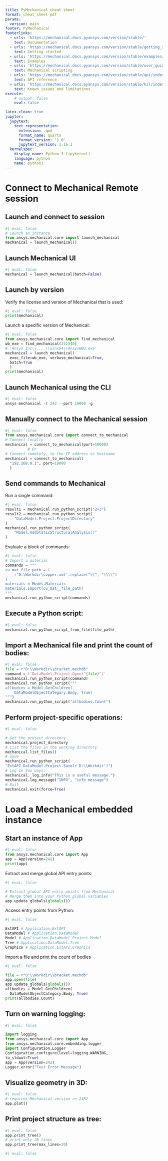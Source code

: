 ```yaml
---
title: PyMechanical cheat sheet
format: cheat_sheet-pdf
params:
  version: main
footer: PyMechanical
footerlinks:
  - urls: 'https://mechanical.docs.pyansys.com/version/stable/'
    text: Documentation
  - urls: 'https://mechanical.docs.pyansys.com/version/stable/getting_started/index.html'
    text: Getting started
  - urls: 'https://mechanical.docs.pyansys.com/version/stable/examples/index.html'
    text: Examples
  - urls: 'https://mechanical.docs.pyansys.com/version/stable/user_guide_scripting/index.html'
    text: Mechanical scripting
  - urls: 'https://mechanical.docs.pyansys.com/version/stable/api/index.html'
    text: API reference
  - urls: 'https://mechanical.docs.pyansys.com/version/stable/kil/index.html'
    text: Known issues and limitations
execute:
    # output: false
    eval: false

latex-clean: true
jupyter:
  jupytext:
    text_representation:
      extension: .qmd
      format_name: quarto
      format_version: '1.0'
      jupytext_version: 1.16.1
  kernelspec:
    display_name: Python 3 (ipykernel)
    language: python
    name: python3
---
```


# Connect to Mechanical Remote session

## Launch and connect to session
```python
#| eval: false
# Launch an instance
from ansys.mechanical.core import launch_mechanical
mechanical = launch_mechanical()
```
## Launch Mechanical UI
```python
#| eval: false
mechanical = launch_mechanical(batch=False)
```
## Launch by version
Verify the license and version of Mechanical that is used:
```python
#| eval: false
print(mechanical)
```
Launch a specific version of Mechanical:
```python
#| eval: false
from ansys.mechanical.core import find_mechanical
wb_exe = find_mechanical(242)[0]
# 'Ansys Inc\\....\\winx64\\AnsysWBU.exe'
mechanical = launch_mechanical(
  exec_file=wb_exe, verbose_mechanical=True,
  batch=True
  )
print(mechanical)
```
## Launch Mechanical using the CLI
```python
#| eval: false
ansys-mechanical -r 242 --port 10000 -g
```
## Manually connect to the Mechanical session
```python
#| eval: false
from ansys.mechanical.core import connect_to_mechanical
# Connect locally
mechanical = connect_to_mechanical(port=10000)
          # Or
# Connect remotely, to the IP address or hostname
mechanical = connect_to_mechanical(
  "192.168.0.1", port=10000
  )
```
## Send commands to Mechanical
Run a single command:
```python
#| eval: false
result1 = mechanical.run_python_script("2+3")
result2 = mechanical.run_python_script(
    "DataModel.Project.ProjectDirectory"
)
mechanical.run_python_script(
    "Model.AddStaticStructuralAnalysis()"
)
```
Evaluate a block of commands:
```python
#| eval: false
# Import a material
commands = """
cu_mat_file_path = (
    r'D:\Workdir\copper.xml'.replace("\\", "\\\\")
)
materials = Model.Materials
materials.Import(cu_mat__file_path)
"""
mechanical.run_python_script(commands)
```
## Execute a Python script:
```python
#| eval: false
mechanical.run_python_script_from_file(file_path)
```
## Import a Mechanical file and print the count of bodies:
```python
#| eval: false
file = r"D:\\Workdir\\bracket.mechdb"
command = f'DataModel.Project.Open("{file}")'
mechanical.run_python_script(command)
mechanical.run_python_script("""
allbodies = Model.GetChildren(
    DataModelObjectCategory.Body, True)
""")
mechanical.run_python_script("allbodies.Count")
```
## Perform project-specific operations:
```python
#| eval: false

# Get the project directory
mechanical.project_directory
# List the files in the working directory.
mechanical.list_files()
# Save
mechanical.run_python_script(
"ExtAPI.DataModel.Project.Save(r'D:\\Workdir')")
# Log in two ways:
mechanical._log.info("This is a useful message.")
mechanical.log_message("INFO", "info message")
# Exit
mechanical.exit(force=True)
```

# Load a Mechanical embedded instance


## Start an instance of App
```python
#| eval: false
from ansys.mechanical.core import App
app = App(version=242)
print(app)
```
Extract and merge global API entry points:
```python
#| eval: false

# Extract global API entry points from Mechanical
# Merge them into your Python global variables
app.update_globals(globals())
```
Access entry points from Python:
```python
#| eval: false

ExtAPI # Application.ExtAPI
DataModel # Application.DataModel
Model # Application.DataModel.Project.Model
Tree # Application.DataModel.Tree
Graphics # Application.ExtAPI.Graphics
```
Import a file and print the count of bodies
```python
#| eval: false

file = r"D:\\Workdir\\bracket.mechdb"
app.open(file)
app.update_globals(globals())
allbodies = Model.GetChildren(
  DataModelObjectCategory.Body, True)
print(allbodies.Count)
```
## Turn on warning logging:
```python
#| eval: false

import logging
from ansys.mechanical.core import App
from ansys.mechanical.core.embedding.logger
import Configuration,Logger
Configuration.configure(level=logging.WARNING,
to_stdout=True)
app = App(version=242)
Logger.error("Test Error Message")
```
## Visualize geometry in 3D:
```python
#| eval: false
# requires Mechanical version >= 24R2
app.plot()
```
## Print project structure as tree:
```python
#| eval: false
app.print_tree()
# print only 20 lines
app.print_tree(max_lines=20)
```

```python
#| eval: false
```